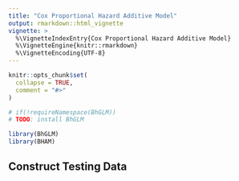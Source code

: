 ```yaml
---
title: "Cox Proportional Hazard Additive Model"
output: rmarkdown::html_vignette
vignette: >
  %\VignetteIndexEntry{Cox Proportional Hazard Additive Model}
  %\VignetteEngine{knitr::rmarkdown}
  %\VignetteEncoding{UTF-8}
---
```


```r
knitr::opts_chunk$set(
  collapse = TRUE,
  comment = "#>"
)
```

```r
# if(!requireNamespace(BhGLM))
# TODO: install BhGLM

library(BhGLM)
library(BHAM)
```

## Construct Testing Data

